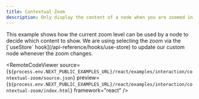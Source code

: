 ```yaml
---
title: Contextual Zoom
description: Only display the content of a node when you are zoomed in close enough
---
```



<ExampleLayout>
This example shows how the current zoom level can be used by a node to decide which content to show.
We are using selecting the zoom via the [`useStore` hook](/api-reference/hooks/use-store) to update our custom node whenever the zoom changes.

<RemoteCodeViewer
  source={`${process.env.NEXT_PUBLIC_EXAMPLES_URL}/react/examples/interaction/contextual-zoom/source.json`}
  preview={`${process.env.NEXT_PUBLIC_EXAMPLES_URL}/react/examples/interaction/contextual-zoom/index.html`}
  framework="react"
/>

</ExampleLayout>
